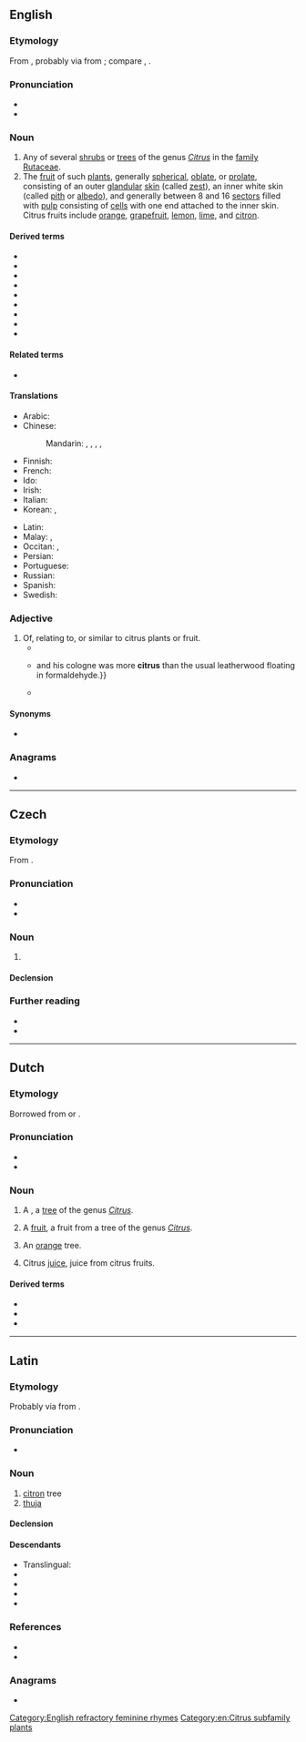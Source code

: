 {{also|Citrus}}
==English==
{{wikipedia}}
{{wikispecies}}
{{commons|Category:Citrus}}

===Etymology===
From {{bor|en|la|citrus|t=citron tree, thuja}}, probably via {{der|en|ett|-}} from {{der|en|grc|κέδρος}}; compare {{cog|enm|citurtre}}, {{m|enm|cytyr tre}}.

===Pronunciation===
* {{IPA|en|/ˈsɪtɹəs/}}
* {{audio|en|LL-Q1860 (eng)-Vealhurl-citrus.wav|Audio (RP)}}

===Noun===
{{en-noun|+|citrusses|pl2qual=rare|citri|pl3qual=rare}}

# Any of several [[shrub]]s or [[tree]]s of the genus ''[[Citrus]]'' in the [[family]] [[Rutaceae]].
# The [[fruit]] of such [[plant]]s, generally [[spherical]], [[oblate]], or [[prolate]], consisting of an outer [[glandular]] [[skin]] (called [[zest]]), an inner white skin (called [[pith]] or [[albedo]]), and generally between 8 and 16 [[sector]]s filled with [[pulp]] consisting of [[cell]]s with one end attached to the inner skin. Citrus fruits include [[orange]], [[grapefruit]], [[lemon]], [[lime]], and [[citron]].

====Derived terms====
* {{l|en|citral}}
* {{l|en|citrange}}
* {{l|en|citrantin}}
* {{l|en|citric acid}}
* {{l|en|citropten}}
* {{l|en|citrusin}}
* {{l|en|Citrus County}}
* {{l|en|citrus black spot|citrus greening}}
* {{l|en|citrus fruit}}

====Related terms====
* {{l|en|citrous}}

====Translations====
{{trans-top|shrub or tree}}
* Arabic: {{t-needed|ar}}
* Chinese:
*: Mandarin: {{t+|cmn|柑橘|tr=gānjú|sc=Hani}}, {{t|cmn|柑橘屬|sc=Hani}}, {{t|cmn|柑橘属|tr=gānjúshǔ|sc=Hani}}, {{t+|cmn|柑橘類|sc=Hani}}, {{t+|cmn|柑橘类|tr=gānjúlèi|sc=Hani}}
* Finnish: {{t+|fi|sitruspuu}}
* French: {{t+|fr|citrus|d|m}}
* Ido: {{t+|io|citruso}}
* Irish: {{t|ga|crann citris|m}}
* Italian: {{t+|it|agrume|m}}
* Korean: {{t|ko|감귤류}}, {{t|ko|시트러스}}
{{trans-mid}}
* Latin: {{t|la|citrus|f}}
* Malay: {{t|ms|sitrus}}, {{t+|ms|limau}}
* Occitan: {{t+|oc|agrum|m}}, {{t+|oc|agrume|m}}
* Persian: {{t|fa|بادرنگ|tr=bâdrang}}
* Portuguese: {{t+|pt|citro|m}}
* Russian: {{t+|ru|ци́трус|m}}
* Spanish: {{t+|es|cítrico|m}}
* Swedish: {{t|sv|citrusträd|n}}
{{trans-bottom}}

{{trans-see|fruit|citrus fruit}}

===Adjective===
{{en-adj|-|more}}

# Of, relating to, or similar to citrus plants or fruit.
#* {{quote-book|en|title=Wisconsin's Best Breweries and Brewpubs| author=Robin Shepard| year=2001| page=61| passage=Its nose is very '''citrus''' and fruity.}}
#* {{quote-book|en|title=The Virgin's Guide to Mexico: A Novel| page=176| author=Eric Martin| year=2007| passage={{...}} and his cologne was more '''citrus''' than the usual leatherwood floating in formaldehyde.}}
#* {{quote-book|en|title=The Perfect Scent: A Year Inside the Perfume Industry in Paris and New York| author=Chandler Burr|year=2008| passage=The problem with AG2 is that it's too '''citrus'''.}}

====Synonyms====
* {{l|en|citrous}}

===Anagrams===
* {{anagrams|en|a=cirstu|Curtis|Turcis|rictus|rustic}}

[[Category:English refractory feminine rhymes]]
[[Category:en:Citrus subfamily plants]]

----

==Czech==

===Etymology===
From {{der|cs|la|citrus}}.

===Pronunciation===
* {{cs-IPA}}
* {{hyphenation|cs|ci|t|rus}}

===Noun===
{{cs-noun|g=m-in}}

# {{l|en|citrus}}

====Declension====
{{cs-decl-noun
|citrus|citrusu|citrusu|citrus|citruse|citrusu|citrusem
|citrusy|citrusů|citrusům|citrusy|citrusy|citrusech|citrusy
}}

===Further reading===
* {{R:PSJC}}
* {{R:SSJC}}

----

==Dutch==

===Etymology===
Borrowed from {{bor|nl|mul|Citrus}} or {{bor|nl|la|citrus}}.

===Pronunciation===
* {{IPA|nl|/ˈsi.trʏs/}}
* {{hyphenation|nl|ci|trus}}

===Noun===
{{nl-noun|f|-en|-}}

# A {{l|en|citrus}}, a [[tree]] of the genus ''[[Citrus]]''.
#: {{syn|nl|citrusboom}}
# A {{l|en|citrus}} [[fruit]], a fruit from a tree of the genus ''[[Citrus]]''.
#: {{syn|nl|citrusvrucht}}
# {{lb|nl|Suriname}} An [[orange]] tree.
#: {{syn|nl|appelsienboom|sinaasappelboom}}
# {{lb|nl|uncountable|rare}} Citrus [[juice]], juice from citrus fruits.

====Derived terms====
* {{l|nl|citrusboom}}
* {{l|nl|citruspers}}
* {{l|nl|citrusvrucht}}

----

==Latin==

===Etymology===
Probably via {{bor|la|ett|-}} from {{der|la|grc|κέδρος}}.

===Pronunciation===
* {{la-IPA|citrus}}

===Noun===
{{la-noun|citrus<2>|g=f}}

# [[citron]] tree
# [[thuja]]

====Declension====
{{la-ndecl|citrus<2>}}

====Descendants====
* Translingual: ''{{ll|mul|Citrus}}''
* {{desc|fr|citron}}
* {{desc|bor=1|en|citrine|citron|citrus}}
* {{desc|it|cedro}}
* {{desc|pms|sitron}}

===References===
* {{R:L&S}}
* {{R:du Cange}}

===Anagrams===
* {{anagrams|la|rictus}}

{{topics|la|Citrus subfamily plants}}